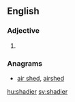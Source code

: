 ==English==

===Adjective===
{{head|en}}

# {{en-comparative of|shady}}

===Anagrams===
* [[air shed#English|air shed]], [[airshed#English|airshed]]

[[hu:shadier]]
[[sv:shadier]]
